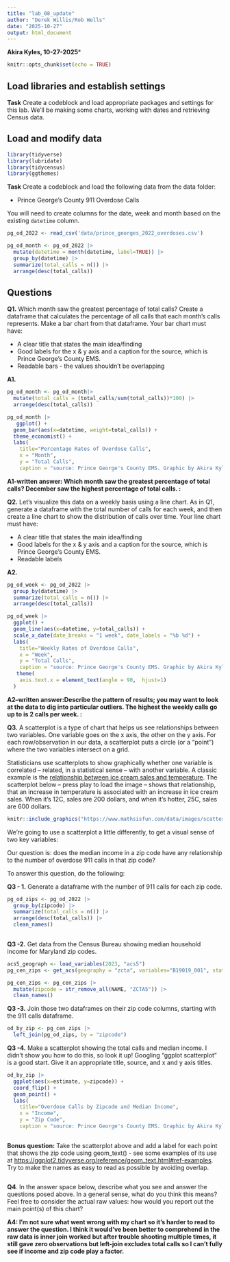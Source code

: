 ```yaml
---
title: "lab_08_update"
author: "Derek Willis/Rob Wells"
date: "2025-10-27"
output: html_document
---
```


**Akira Kyles, 10-27-2025***


```r
knitr::opts_chunk$set(echo = TRUE)
```

## Load libraries and establish settings

**Task** Create a codeblock and load appropriate packages and settings for this lab. We'll be making some charts, working with dates and retrieving Census data.

## Load and modify data
```r
library(tidyverse)
library(lubridate)
library(tidycensus)
library(ggthemes)
```

**Task** Create a codeblock and load the following data from the data folder:

-   Prince George's County 911 Overdose Calls

You will need to create columns for the date, week and month based on the existing `datetime` column.

```r
pg_od_2022 <- read_csv('data/prince_georges_2022_overdoses.csv')
```
```r
pg_od_month <- pg_od_2022 |>
  mutate(datetime = month(datetime, label=TRUE)) |> 
  group_by(datetime) |> 
  summarize(total_calls = n()) |> 
  arrange(desc(total_calls))

```

## Questions

**Q1.** Which month saw the greatest percentage of total calls? Create a dataframe that calculates the percentage of all calls that each month's calls represents. Make a bar chart from that dataframe. Your bar chart must have:

-   A clear title that states the main idea/finding
-   Good labels for the x & y axis and a caption for the source, which is Prince George's County EMS.
-   Readable bars - the values shouldn't be overlapping


**A1.**

```r
pg_od_month <- pg_od_month|> 
  mutate(total_calls = (total_calls/sum(total_calls))*100) |> 
  arrange(desc(total_calls))

```

```r
pg_od_month |> 
   ggplot() + 
  geom_bar(aes(x=datetime, weight=total_calls)) +
  theme_economist() +
  labs(
    title="Percentage Rates of Overdose Calls",
    x = "Month",
    y = "Total Calls",
    caption = "source: Prince George's County EMS. Graphic by Akira Kyles. 10/27/2025")
```


**A1-written answer: Which month saw the greatest percentage of total calls? December saw the highest percentage of total calls. :**

**Q2.** Let's visualize this data on a weekly basis using a line chart. As in Q1, generate a dataframe with the total number of calls for each week, and then create a line chart to show the distribution of calls over time. Your line chart must have:

-   A clear title that states the main idea/finding
-   Good labels for the x & y axis and a caption for the source, which is Prince George's County EMS.
-   Readable labels


**A2.**

```r
pg_od_week <- pg_od_2022 |>
  group_by(datetime) |> 
  summarize(total_calls = n()) |> 
  arrange(desc(total_calls)) 
```
```r
pg_od_week |> 
  ggplot() + 
  geom_line(aes(x=datetime, y=total_calls)) +
  scale_x_date(date_breaks = "1 week", date_labels = "%b %d") +
  labs(
    title="Weekly Rates of Overdose Calls",
    x = "Week",
    y = "Total Calls",
    caption = "source: Prince George's County EMS. Graphic by Akira Kyles. 10/27/2025") +
   theme(
    axis.text.x = element_text(angle = 90,  hjust=1)
  )
```


**A2--written answer:Describe the pattern of results; you may want to look at the data to dig into particular outliers. The highest the weekly calls go up to is 2 calls per week. :**


**Q3.** A scatterplot is a type of chart that helps us see relationships between two variables. One variable goes on the x axis, the other on the y axis. For each row/observation in our data, a scatterplot puts a circle (or a "point") where the two variables intersect on a grid.

Statisticians use scatterplots to show graphically whether one variable is correlated -- related, in a statistical sense -- with another variable. A classic example is the [relationship between ice cream sales and temperature](https://www.mathsisfun.com/data/scatter-xy-plots.html). The scatterplot below -- press play to load the image -- shows that relationship, that an increase in temperature is associated with an increase in ice cream sales. When it's 12C, sales are 200 dollars, and when it's hotter, 25C, sales are 600 dollars.

```r
knitr::include_graphics("https://www.mathsisfun.com/data/images/scatter-ice-cream1.svg")
```

We're going to use a scatterplot a little differently, to get a visual sense of two key variables:

Our question is: does the median income in a zip code have any relationship to the number of overdose 911 calls in that zip code?

To answer this question, do the following:

**Q3 - 1.**  Generate a dataframe with the number of 911 calls for each zip code.
```r
pg_od_zips <- pg_od_2022 |>
  group_by(zipcode) |> 
  summarize(total_calls = n()) |> 
  arrange(desc(total_calls)) |> 
  clean_names()
  
```

**Q3 -2.**  Get data from the Census Bureau showing median household income for Maryland zip codes.
```r
acs5_geograph <- load_variables(2023, "acs5") 
pg_cen_zips <- get_acs(geography = "zcta", variables="B19019_001", state="MD", year=2019)
```
```r
pg_cen_zips <- pg_cen_zips |> 
  mutate(zipcode = str_remove_all(NAME, "ZCTA5")) |> 
  clean_names()
```


**Q3 -3.**  Join those two dataframes on their zip code columns, starting with the 911 calls dataframe.
```r
od_by_zip <- pg_cen_zips |> 
  left_join(pg_od_zips, by = "zipcode")
```

**Q3 -4.**  Make a scatterplot showing the total calls and median income. I didn't show you how to do this, so look it up! Googling "ggplot scatterplot" is a good start. Give it an appropriate title, source, and x and y axis titles. 
```r
od_by_zip |> 
  ggplot(aes(x=estimate, y=zipcode)) + 
  coord_flip() +
  geom_point() +
  labs(
    title="Overdose Calls by Zipcode and Median Income",
    x = "Income",
    y = "Zip Code",
    caption = "source: Prince George's County EMS. Graphic by Akira Kyles. 10/27/2025") 
 


```

**Bonus question:** Take the scatterplot above and add a label for each point that shows the zip code using geom_text() - see some examples of its use at <https://ggplot2.tidyverse.org/reference/geom_text.html#ref-examples>. Try to make the names as easy to read as possible by avoiding overlap.

```r


```


**Q4**.  In the answer space below, describe what you see and answer the questions posed above. In a general sense, what do you think this means? Feel free to consider the actual raw values: how would you report out the main point(s) of this chart?

**A4: I'm not sure what went wrong with my chart so it's harder to read to answer the question. I think it would've been better to comprehend in the raw data is inner join worked but after trouble shooting multiple times, it still gave zero observations but left-join excludes total calls so I can't fully see if income and zip code play a factor.  **

